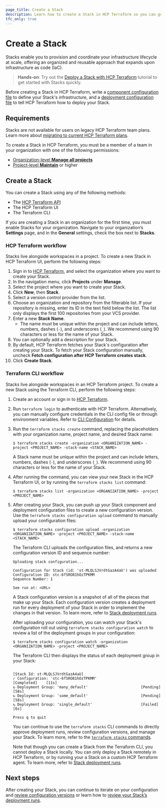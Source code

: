 ```yaml
---
page_title: Create a Stack
description: Learn how to create a Stack in HCP Terraform so you can get started deploying your infrastructure.
tfc_only: true
---
```


# Create a Stack

Stacks enable you to provision and coordinate your infrastructure lifecycle at scale, offering an organized and reusable approach that expands upon infrastructure as code (IaC).

> **Hands-on**: Try out the [Deploy a Stack with HCP Terraform](/terraform/tutorials/cloud/stacks-deploy) tutorial to get started with Stacks quickly.

Before creating a Stack in HCP Terraform, write a [component configuration file](/terraform/language/stacks/component/config) to define your Stack's infrastructure, and a [deployment configuration file](/terraform/language/stacks/deploy/config) to tell HCP Terraform how to deploy your Stack.

## Requirements

<Note>

Stacks are not available for users on legacy HCP Terraform team plans. Learn more about [migrating to current HCP Terraform plans](/terraform/cloud-docs/overview/migrate-teams-standard).

</Note>

To create a Stack in HCP Terraform, you must be a member of a team in your organization with one of the following permissions:
- [Organization-level **Manage all projects**](/terraform/cloud-docs/users-teams-organizations/permissions/organization#manage-all-projects)
- [Project-level **Maintain**](/terraform/cloud-docs/users-teams-organizations/permissions/project#project-maintain) or higher

## Create a Stack

You can create a Stack using any of the following methods:
- The [HCP Terraform API](/terraform/cloud-docs/api-docs/stacks)
- The HCP Terraform UI
- The Terraform CLI

If you are creating a Stack in an organization for the first time, you must enable Stacks for your organization. Navigate to your organization’s **Settings** page, and in the **General** settings, check the box next to **Stacks**.

### HCP Terraform workflow

Stacks live alongside workspaces in a project. To create a new Stack in HCP Terraform UI, perform the following steps:

1. Sign in to [HCP Terraform](https://app.terraform.io), and select the organization where you want to create your Stack.
1. In the navigation menu, click **Projects** under **Manage**.
1. Select the project where you want to create your Stack.
1. Click **New**, then **Stack**.
1. Select a version control provider from the list.
1. Choose an organization and repository from the filterable list. If your repository is missing, enter its ID in the text field below the list. The list only displays the first 100 repositories from your VCS provider.
1. Enter a new **Stack Name**.
    * The name must be unique within the project and can include letters, numbers, dashes (`-`), and underscores (`_`). We recommend using 90 characters or less for the name of your Stack.
1. You can optionally add a description for your Stack.
1. By default, HCP Terraform fetches your Stack's configuration after creating your Stack. To fetch your Stack configuration manually, uncheck **Fetch configuration after HCP Terraform creates stack**.
1. Click **Create Stack**.

### Terraform CLI workflow

Stacks live alongside workspaces in an HCP Terraform project. To create a new Stack using the Terraform CLI, perform the following steps:

1. Create an account or sign in to [HCP Terraform](https://app.terraform.io).
1. Run `terraform login` to authenticate with HCP Terraform. Alternatively, you can manually configure credentials in the CLI config file or through environment variables. Refer to [CLI Configuration](/terraform/cli/config/config-file#environment-variable-credentials) for details.
1. Run the `terraform stacks create` command, replacing the placeholders with your organization name, project name, and desired Stack name:

    ```shell-session
    $ terraform stacks create -organization <ORGANIZATION_NAME> -project <PROJECT_NAME> -stack-name <STACK_NAME>
    ```

    A Stack name must be unique within the project and can include letters, numbers, dashes (`-`), and underscores (`_`). We recommend using 90 characters or less for the name of your Stack.

1. After running the command, you can view your new Stack in the HCP Terraform UI, or by running the `terraform stacks list` command:

    ```shell-session
    $ terraform stacks list -organization <ORGANIZATION_NAME> -project <PROJECT_NAME>
    ```

1. After creating your Stack, you can push up your Stack component and deployment configuration files to create a new configuration version. Use the `terraform stacks configuration upload` command to manually upload your configuration files:

    ```shell-session
    $ terraform stacks configuration upload -organization <ORGANIZATION_NAME> -project <PROJECT_NAME> -stack-name <STACK_NAME>
    ```

    The Terraform CLI uploads the configuration files, and returns a new configuration version ID and sequence number:

    ```shell-session
    Uploading stack configuration...

    Configuration for Stack (id: 'st-MLQLSJVrdtGazA4aU') was uploaded
    Configuration ID: stc-6fSRO81hOzTPKMM
    Sequence Number: 1

    See run at: <URL>
    ```

    A Stack configuration version is a snapshot of all of the pieces that make up your Stack. Each configuration version creates a deployment run for every deployment of your Stack in order to implement the changes in that version. To learn more, refer to [Stack deployment runs](/terraform/cloud-docs/stacks/runs).

    After uploading your configuration, you can watch your Stack's configuration roll out using `terraform stacks configuration watch` to review a list of the deployment groups in your configuration:

    ```shell-session
    $ terraform stacks configuration watch -organization <ORGANIZATION_NAME> -project <PROJECT_NAME>
    ```

    The Terraform CLI then displays the status of each deployment group in your Stack:

    ```shell-session

    [Stack Id: st-MLQLSJVrdtGazA4aU]
    ✓ Configuration: 'stc-6fSRO81hOzTPKMM'                    [Completed]    [11s]
    ↻ Deployment Group: 'many_default'                        [Pending]      [58s]
    ↻ Deployment Group: 'some_default'                        [Pending]      [58s]
    ↻ Deployment Group: 'single_default'                      [Failed]       [6s]

    Press q to quit
    ```

    You can continue to use the `terraform stacks` CLI commands to directly approve deployment runs, review configuration versions, and manage your Stack. To learn more, refer to the [`terraform stacks` commands](/terraform/cli/commands/stacks).

    Note that though you can create a Stack from the Terraform CLI, you cannot deploy a Stack locally. You can only deploy a Stack remotely in HCP Terraform, or by running your a Stack on a custom HCP Terraform agent. To learn more, refer to [Stack deployment runs](/terraform/cloud-docs/stacks/runs).

## Next steps

After creating your Stack, you can continue to iterate on your configuration and [review configuration versions](/terraform/cloud-docs/stacks/deploy/configuration-versions) or learn how to [review your Stack’s deployment runs](/terraform/cloud-docs/stacks/deploy/runs).

